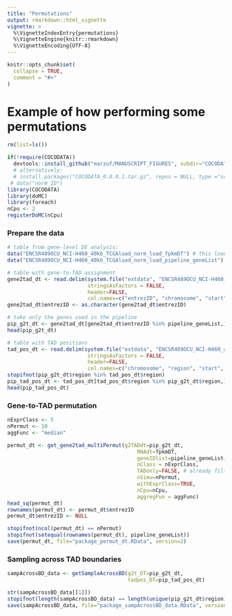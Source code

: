 ```yaml
---
title: "Permutations"
output: rmarkdown::html_vignette
vignette: >
  %\VignetteIndexEntry{permutations}
  %\VignetteEngine{knitr::rmarkdown}
  %\VignetteEncoding{UTF-8}
---
```


```r
knitr::opts_chunk$set(
  collapse = TRUE,
  comment = "#>"
)
```

# Example of how performing some permutations

```r
rm(list=ls())

if(!require(COCODATA))
  devtools::install_github("marzuf/MANUSCRIPT_FIGURES", subdir="COCODATA")
  # alternatively: 
  # install.packages("COCODATA_0.0.0.1.tar.gz", repos = NULL, type ="source")
 # data("norm_ID")
library(COCODATA)
library(doMC)
library(foreach)
nCpu <- 2
registerDoMC(nCpu)
```

### Prepare the data
``` r
# table from gene-level DE analysis:
data("ENCSR489OCU_NCI-H460_40kb_TCGAluad_norm_luad_fpkmDT") # this loads fpkmDT
data("ENCSR489OCU_NCI-H460_40kb_TCGAluad_norm_luad_pipeline_geneList") # this loads pipeline_geneList

# table with gene-to-TAD assignment
gene2tad_dt <- read.delim(system.file("extdata", "ENCSR489OCU_NCI-H460_all_genes_positions.txt", package = "COCODATA"),
                          stringsAsFactors = FALSE,
                          header=FALSE, 
                          col.names=c("entrezID", "chromosome", "start", "end", "region"))
gene2tad_dt$entrezID <- as.character(gene2tad_dt$entrezID)

# take only the genes used in the pipeline
pip_g2t_dt <- gene2tad_dt[gene2tad_dt$entrezID %in% pipeline_geneList,]
head(pip_g2t_dt)

# table with TAD positions
tad_pos_dt <- read.delim(system.file("extdata", "ENCSR489OCU_NCI-H460_all_assigned_regions.txt", package = "COCODATA"),
                          stringsAsFactors = FALSE,
                          header=FALSE, 
                          col.names=c("chromosome", "region", "start", "end"))
stopifnot(pip_g2t_dt$region %in% tad_pos_dt$region)
pip_tad_pos_dt <- tad_pos_dt[tad_pos_dt$region %in% pip_g2t_dt$region,]
head(pip_tad_pos_dt)
```

### Gene-to-TAD permutation
``` r
nExprClass <- 5
nPermut <- 10
aggFunc <- "median"

permut_dt <- get_gene2tad_multiPermut(g2TADdt=pip_g2t_dt, 
                                          RNAdt=fpkmDT, 
                                          geneIDlist=pipeline_geneList, 
                                          nClass = nExprClass, 
                                          TADonly=FALSE, # already filtred 
                                          nSimu=nPermut, 
                                          withExprClass=TRUE, 
                                          nCpu=nCpu, 
                                          aggregFun = aggFunc)
head_sq(permut_dt)
rownames(permut_dt) <- permut_dt$entrezID
permut_dt$entrezID <- NULL

stopifnot(ncol(permut_dt) == nPermut)
stopifnot(setequal(rownames(permut_dt), pipeline_geneList))
save(permut_dt, file="package_permut_dt.RData", version=2)
```


### Sampling across TAD boundaries
``` r

sampAcrossBD_data <- getSampleAcrossBD(g2t_DT=pip_g2t_dt, 
                                       tadpos_DT=pip_tad_pos_dt)

str(sampAcrossBD_data[[1]])
stopifnot(length(sampAcrossBD_data) == length(unique(pip_g2t_dt$region)))
save(sampAcrossBD_data, file="package_sampAcrossBD_data.RData", version=2)
```

